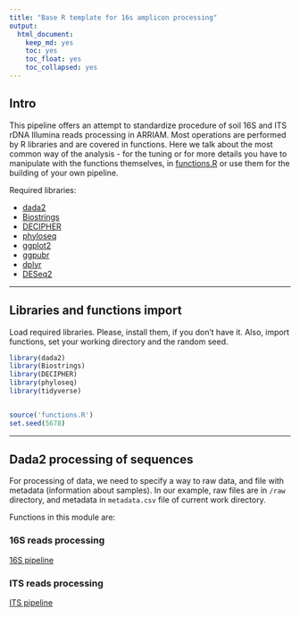 ```yaml
---
title: "Base R template for 16s amplicon processing"
output: 
  html_document: 
    keep_md: yes
    toc: yes
    toc_float: yes
    toc_collapsed: yes
---
```


## Intro

This pipeline offers an attempt to standardize procedure of soil 16S and ITS rDNA Illumina reads processing in ARRIAM. Most operations are performed by R libraries and are covered in functions. Here we talk about the most common way of the analysis - for the tuning or for more details you have to manipulate with the functions themselves, in [functions.R](/functions.R) or use them for the building of your own pipeline. 

Required libraries:

* [dada2](https://benjjneb.github.io/dada2/tutorial.html)
* [Biostrings](https://bioconductor.org/packages/release/bioc/html/Biostrings.html)
* [DECIPHER](https://bioconductor.org/packages/release/bioc/html/DECIPHER.html)
* [phyloseq](https://joey711.github.io/phyloseq/)
* [ggplot2](https://ggplot2.tidyverse.org/)
* [ggpubr](https://rpkgs.datanovia.com/ggpubr/)
* [dplyr](https://dplyr.tidyverse.org/)
* [DESeq2](http://bioconductor.org/packages/release/bioc/html/DESeq2.html)


---

## Libraries and functions import

Load required libraries. Please, install them, if you don't have it. Also, import functions, set your working directory and the random seed.

```r
library(dada2)
library(Biostrings)
library(DECIPHER)
library(phyloseq)
library(tidyverse)


source('functions.R')
set.seed(5678)
```


---

## Dada2 processing of sequences

For processing of data, we need to specify a way to raw data, and file with metadata (information about samples). In our example, raw files are in `/raw` directory, and metadata in `metadata.csv` file of current work directory.

Functions in this module are:

### 16S reads processing

[16S pipeline](16S_pipeline.md)

### ITS reads processing

[ITS pipeline](ITS_pipeline.md)

